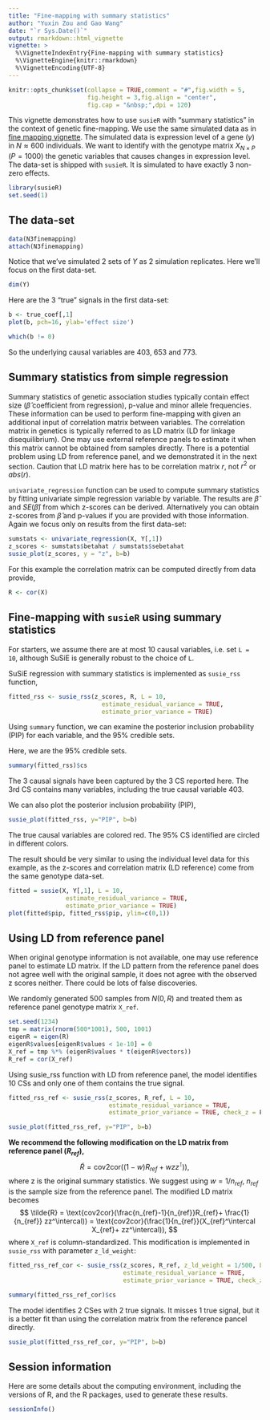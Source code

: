 ```yaml
---
title: "Fine-mapping with summary statistics"
author: "Yuxin Zou and Gao Wang"
date: "`r Sys.Date()`"
output: rmarkdown::html_vignette
vignette: >
  %\VignetteIndexEntry{Fine-mapping with summary statistics}
  %\VignetteEngine{knitr::rmarkdown}
  %\VignetteEncoding{UTF-8}
---
```


```r
knitr::opts_chunk$set(collapse = TRUE,comment = "#",fig.width = 5,
                      fig.height = 3,fig.align = "center",
                      fig.cap = "&nbsp;",dpi = 120)
```

This vignette demonstrates how to use `susieR` with "summary statistics" in the context of genetic fine-mapping. 
We use the same simulated data as in [fine mapping vignette](finemapping.html). The simulated data is expression level of a gene ($y$) in $N \approx 600$ individuals. 
We want to identify with the genotype matrix $X_{N\times P}$ ($P=1000$) the genetic variables that causes changes in expression level. The data-set is shipped with `susieR`. It is simulated to have exactly 3 non-zero effects.

```r
library(susieR)
set.seed(1)
```

## The data-set

```r
data(N3finemapping)
attach(N3finemapping)
```

Notice that we've simulated 2 sets of $Y$ as 2 simulation replicates. Here we'll focus on the first data-set.

```r
dim(Y)
```

Here are the 3 "true" signals in the first data-set:

```r
b <- true_coef[,1]
plot(b, pch=16, ylab='effect size')
```

```r
which(b != 0)
```

So the underlying causal variables are 403, 653 and 773.

## Summary statistics from simple regression

Summary statistics of genetic association studies typically contain effect size ($\hat{\beta}$ coefficient from regression), p-value and minor allele frequencies. 
These information can be used to perform fine-mapping with given an additional input of correlation matrix between variables.
The correlation matrix in genetics is typically referred to as LD matrix (LD for linkage disequilibrium). 
One may use external reference panels to estimate it when this matrix cannot be obtained from samples directly. There is a potential problem using LD from reference panel, and we demonstrated it in the next section.
Caution that LD matrix here has to be correlation matrix $r$, not $r^2$ or $abs(r)$.

`univariate_regression` function can be used to compute 
summary statistics by fitting univariate simple regression variable by variable.
The results are $\hat{\beta}$ and $SE(\hat{\beta})$ from which z-scores can be derived. 
Alternatively you can obtain z-scores from $\hat{\beta}$ and p-values if you are provided with those information.
Again we focus only on results from the first data-set:


```r
sumstats <- univariate_regression(X, Y[,1])
z_scores <- sumstats$betahat / sumstats$sebetahat
susie_plot(z_scores, y = "z", b=b)
```

For this example the correlation matrix can be computed directly from data provide,

```r
R <- cor(X)
```

## Fine-mapping with `susieR` using summary statistics

For starters, we assume there are at most 10 causal variables, i.e. set `L = 10`, although SuSiE is generally robust to the choice of `L`.

SuSiE regression with summary statistics is implemented as `susie_rss` function, 

```r
fitted_rss <- susie_rss(z_scores, R, L = 10,
                          estimate_residual_variance = TRUE, 
                          estimate_prior_variance = TRUE)
```

Using `summary` function, we can examine the posterior inclusion probability (PIP) for each variable, and the 95% credible sets. 

Here, we are the 95% credible sets.

```r
summary(fitted_rss)$cs
```

The 3 causal signals have been captured by the 3 CS reported here. The
3rd CS contains many variables, including the true causal variable
403.

We can also plot the posterior inclusion probability (PIP),

```r
susie_plot(fitted_rss, y="PIP", b=b)
```

The true causal variables are colored red. The 95% CS identified are circled in different colors.

The result should be very similar to using the individual level data for this example, as the z-scores and correlation matrix (LD reference)
come from the same genotype data-set.

```r
fitted = susie(X, Y[,1], L = 10,
                estimate_residual_variance = TRUE, 
                estimate_prior_variance = TRUE)
plot(fitted$pip, fitted_rss$pip, ylim=c(0,1))
```

## Using LD from reference panel

When original genotype information is not available, one may use reference panel to estimate LD matrix. If the LD pattern from the reference panel does not agree well with the original sample, it does not agree with the observed z scores neither. There could be lots of false discoveries. 

We randomly generated 500 samples from $N(0,R)$ and treated them as reference panel genotype matrix `X_ref`.
```r
set.seed(1234)
tmp = matrix(rnorm(500*1001), 500, 1001)
eigenR = eigen(R)
eigenR$values[eigenR$values < 1e-10] = 0
X_ref = tmp %*% (eigenR$values * t(eigenR$vectors))
R_ref = cor(X_ref)
```

Using susie_rss function with LD from reference panel, the model identifies 10 CSs and only one of them contains the true signal. 
```r
fitted_rss_ref <- susie_rss(z_scores, R_ref, L = 10,
                            estimate_residual_variance = TRUE, 
                            estimate_prior_variance = TRUE, check_z = F)
```

```r
susie_plot(fitted_rss_ref, y="PIP", b=b)
```

**We recommend the following modification on the LD matrix from reference panel ($R_{ref}$),** 
$$
\tilde{R} = \text{cov2cor}((1-w)R_{ref}+ w zz^\intercal)),
$$
where z is the original summary statistics. We suggest using $w = 1/n_{ref}$, $n_{ref}$ is the sample size from the reference panel. The modified LD matrix becomes
$$
\tilde{R} = \text{cov2cor}(\frac{n_{ref}-1}{n_{ref}}R_{ref}+ \frac{1}{n_{ref}} zz^\intercal)) = \text{cov2cor}(\frac{1}{n_{ref}}(X_{ref}^\intercal X_{ref}+ zz^\intercal)),
$$
where `X_ref` is column-standardized. This modification is implemented in `susie_rss` with parameter `z_ld_weight`:
```r
fitted_rss_ref_cor <- susie_rss(z_scores, R_ref, z_ld_weight = 1/500, L = 10,
                                estimate_residual_variance = TRUE, 
                                estimate_prior_variance = TRUE, check_z = F)
```

```r
summary(fitted_rss_ref_cor)$cs
```

The model identifies 2 CSes with 2 true signals. It misses 1 true signal, but it is a better fit than using the correlation matrix from the reference pancel directly.

```r
susie_plot(fitted_rss_ref_cor, y="PIP", b=b)
```

## Session information

Here are some details about the computing environment, including the
versions of R, and the R packages, used to generate these results.

```r
sessionInfo()
```
